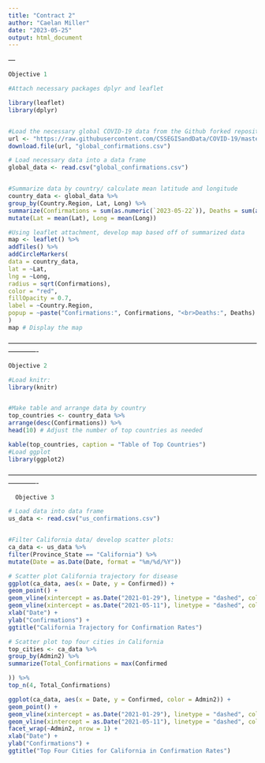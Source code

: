 ---
title: "Contract 2"
author: "Caelan Miller"
date: "2023-05-25"
output: html_document
---
—
```{r}
Objective 1 

#Attach necessary packages dplyr and leaflet

library(leaflet)
library(dplyr)


#Load the necessary global COVID-19 data from the Github forked repository URL
url <- "https://raw.githubusercontent.com/CSSEGISandData/COVID-19/master/csse_covid_19_data/csse_covid_19_time_series/time_series_covid19_confirmed_global.csv"
download.file(url, "global_confirmations.csv")

# Load necessary data into a data frame
global_data <- read.csv("global_confirmations.csv")


#Summarize data by country/ calculate mean latitude and longitude
country_data <- global_data %>%
group_by(Country.Region, Lat, Long) %>%
summarize(Confirmations = sum(as.numeric(`2023-05-22`)), Deaths = sum(as.numeric(`2023-05-22`))) %>%
mutate(Lat = mean(Lat), Long = mean(Long))

#Using leaflet attachment, develop map based off of summarized data
map <- leaflet() %>%
addTiles() %>%
addCircleMarkers(
data = country_data,
lat = ~Lat,
lng = ~Long,
radius = sqrt(Confirmations),
color = "red",
fillOpacity = 0.7,
label = ~Country.Region,
popup = ~paste("Confirmations:", Confirmations, "<br>Deaths:", Deaths)
)
map # Display the map
```


—----------------------------------------------------------------------------------------------------------------------
```{r}
Objective 2 

#Load knitr:
library(knitr)


#Make table and arrange data by country
top_countries <- country_data %>%
arrange(desc(Confirmations)) %>%
head(10) # Adjust the number of top countries as needed

kable(top_countries, caption = "Table of Top Countries")
#Load ggplot
library(ggplot2)

```

—----------------------------------------------------------------------------------------------------------------------
```{r}
  Objective 3

# Load data into data frame
us_data <- read.csv("us_confirmations.csv")


#Filter California data/ develop scatter plots:
ca_data <- us_data %>%
filter(Province_State == "California") %>%
mutate(Date = as.Date(Date, format = "%m/%d/%Y"))

# Scatter plot California trajectory for disease
ggplot(ca_data, aes(x = Date, y = Confirmed)) +
geom_point() +
geom_vline(xintercept = as.Date("2021-01-29"), linetype = "dashed", color = "blue") +
geom_vline(xintercept = as.Date("2021-05-11"), linetype = "dashed", color = "green") +
xlab("Date") +
ylab("Confirmations") +
ggtitle("California Trajectory for Confirmation Rates")

# Scatter plot top four cities in California 
top_cities <- ca_data %>%
group_by(Admin2) %>%
summarize(Total_Confirmations = max(Confirmed

)) %>%
top_n(4, Total_Confirmations)

ggplot(ca_data, aes(x = Date, y = Confirmed, color = Admin2)) +
geom_point() +
geom_vline(xintercept = as.Date("2021-01-29"), linetype = "dashed", color = "blue") +
geom_vline(xintercept = as.Date("2021-05-11"), linetype = "dashed", color = "green") +
facet_wrap(~Admin2, nrow = 1) +
xlab("Date") +
ylab("Confirmations") +
ggtitle("Top Four Cities for California in Confirmation Rates")
```

